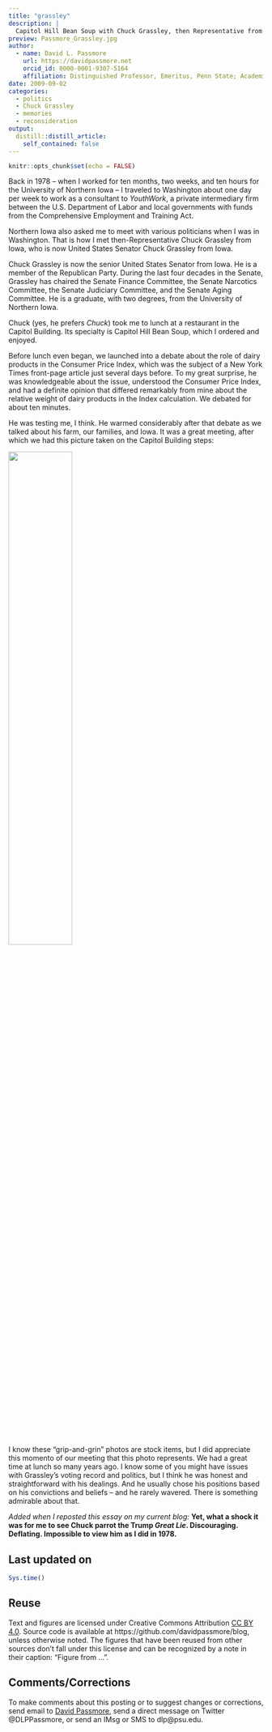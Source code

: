 ```yaml
---
title: "grassley"
description: |
  Capitol Hill Bean Soup with Chuck Grassley, then Representative from Iowa...remember, opinions of people can change over time...written in 2009
preview: Passmore_Grassley.jpg
author:
  - name: David L. Passmore
    url: https://davidpassmore.net
    orcid_id: 0000-0001-9307-5164
    affiliation: Distinguished Professor, Emeritus, Penn State; Academic Visitor, University of Pittsburgh
date: 2009-09-02
categories:
  - politics
  - Chuck Grassley
  - memories
  - reconsideration
output:
  distill::distill_article:
    self_contained: false
---
```



```r
knitr::opts_chunk$set(echo = FALSE)
```


Back in 1978 -- when I worked for ten months, two weeks, and ten hours for the University of Northern Iowa -- I traveled to Washington about one day per week to work as a consultant to *YouthWork*, a private intermediary firm between the U.S. Department of Labor and local governments with funds from the Comprehensive Employment and Training Act.

Northern Iowa also asked me to meet with various politicians when I was in Washington. That is how I met then-Representative Chuck Grassley from Iowa, who is now United States Senator Chuck Grassley from Iowa.

Chuck Grassley is now the senior United States Senator from Iowa. He is a member of the Republican Party. During the last four decades in the Senate, Grassley has chaired the Senate Finance Committee, the Senate Narcotics Committee, the Senate Judiciary Committee, and the Senate Aging Committee. He is a graduate, with two degrees, from the University of Northern Iowa.

Chuck (yes, he prefers *Chuck*) took me to lunch at a restaurant in the Capitol Building. Its specialty is Capitol Hill Bean Soup, which I ordered and enjoyed. 

Before lunch even began, we launched into a debate about the role of dairy products in the Consumer Price Index, which was the subject of a New York Times front-page article just several days before. To my great surprise, he was knowledgeable about the issue, understood the Consumer Price Index, and had a definite opinion that differed remarkably from mine about the relative weight of dairy products in the Index calculation. We debated for about ten minutes. 

He was testing me, I think. He warmed considerably after that debate as we talked about his farm, our families, and Iowa. It was a great meeting, after which we had this picture taken on the Capitol Building steps:

![](Passmore_Grassley.jpg){width=50%}

I know these "grip-and-grin" photos are stock items, but I did appreciate this momento of our meeting that this photo represents. We had a great time at lunch so many years ago. I know some of you might have issues with Grassley's voting record and politics, but I think he was honest and straightforward with his dealings. And he usually chose his positions based on his convictions and beliefs -- and he rarely wavered. There is something admirable about that.

*Added when I reposted this essay on my current blog:*  **Yet, what a shock it was for me to see Chuck parrot the Trump *Great Lie*. Discouraging. Deflating. Impossible to view him as I did in 1978.**  


## Last updated on {.appendix}
```r
Sys.time()
```
## Reuse {.appendix}

Text and figures are licensed under Creative Commons Attribution [CC BY 4.0](https://creativecommons.org/licenses/by-sa/4.0/). Source code is available at https://github.com/davidpassmore/blog, unless otherwise noted. The figures that have been reused from other sources don't fall under this license and can be recognized by a note in their caption: "Figure from ...".

## Comments/Corrections {.appendix}

To make comments about this posting or to suggest changes or corrections, send email to [David Passmore](dlp@davidpassmore.net), send a direct message on Twitter @DLPPassmore, or send an IMsg or SMS to dlp@psu.edu.